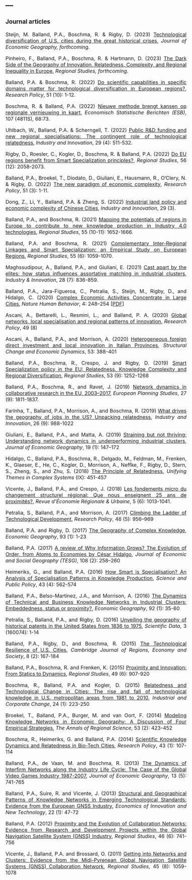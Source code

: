 ---
---  

<link rel="stylesheet" href="styles.css" type="text/css">

<style>
body {
text-align: justify; font-size:12pt}
</style>

### Journal articles    

Steijn, M. Balland, P.A., Boschma, R. & Rigby, D. (2023) [Technological diversification of U.S. cities during the great historical crises](https://academic.oup.com/joeg/advance-article/doi/10.1093/jeg/lbad013/7209042), *Journal of Economic Geography, forthcoming*.  

Pinheiro, F., Balland, P.A., Boschma, R. & Hartmann, D. (2023) [The Dark Side of the Geography of Innovation. Relatedness, Complexity, and Regional Inequality in Europe](https://www.tandfonline.com/doi/full/10.1080/00343404.2022.2106362), *Regional Studies, forthcoming*.  

Balland, P.A. & Boschma, R. (2022) [Do scientific capabilities in specific domains matter for technological diversification in European regions?](https://www.sciencedirect.com/science/article/pii/S0048733322001172), *Research Policy*, 51 (10): 1-12.     

Boschma, R. & Balland, P.A. (2022) [Nieuwe methode brengt kansen op regionale vernieuwing in kaart](https://esb.nu/esb/20071100/nieuwe-methode-brengt-kansen-op-regionale-vernieuwing-in-kaart), *Economisch Statistische Berichten (ESB)*, 107 (4811S), 68:73.    

Uhlbach, W., Balland, P.A. & Scherngell, T. (2022) [Public R&D funding and new regional specialisations: The contingent role of technological relatedness](https://www.tandfonline.com/doi/full/10.1080/13662716.2022.2043147), *Industry and Innovation*, 29 (4): 511-532.        

Rigby, D., Roesler, C., Kogler, D., Boschma, R. & Balland, P.A. (2022) [Do EU regions benefit from Smart Specialization principles?](https://doi.org/10.1080/00343404.2022.2032628), *Regional Studies*,  56 (12): 2058-2073.     

Balland, P.A., Broekel, T., Diodato, D., Giuliani, E., Hausmann, R., O'Clery, N. & Rigby, D. (2022) [The new paradigm of economic complexity](https://www.sciencedirect.com/science/article/pii/S0048733321002420), *Research Policy*, 51 (3): 1-11.   

Dong, Z., Li, Y., Balland, P.A. & Zheng, S. (2022) [Industrial land policy and economic complexity of Chinese Cities](https://www.tandfonline.com/doi/full/10.1080/13662716.2021.1990022), *Industry and Innovation*, 29 (3).  

Balland, P.A., and Boschma, R. (2021) [Mapping the potentials of regions in Europe to contribute to new knowledge production in Industry 4.0 technologies](https://www.tandfonline.com/doi/full/10.1080/00343404.2021.1900557), *Regional Studies*, 55 (10-11): 1652-1666.    

Balland, P.A. and Boschma, R. (2021) [Complementary Inter-Regional Linkages and Smart Specialization: an Empirical Study on European Regions](https://www.tandfonline.com/doi/full/10.1080/00343404.2020.1861240), *Regional Studies*, 55 (6): 1059-1070.   

Maghssudipour, A., Balland, P.A., and Giuliani, E. (2021) [Cast apart by the elites: how status influences assortative matching in industrial clusters](https://www.tandfonline.com/doi/abs/10.1080/13662716.2020.1860738), *Industry & Innovation*, 28 (7): 836-859.   

Balland, P.A., Jara-Figueroa, C., Petralia, S., Steijn, M., Rigby, D., and Hidalgo, C. (2020) [Complex Economic Activities Concentrate in Large Cities](https://www.nature.com/articles/s41562-019-0803-3), *Nature Human Behavior*, 4: 248–254 [[PDF](https://paballand.github.io/writing/PDF/2020-NHB.pdf)]     

Ascani, A., Bettarelli, L., Resmini, L., and Balland, P. A. (2020) [Global networks, local specialisation and regional patterns of innovation](https://doi.org/10.1016/j.respol.2020.104031), *Research Policy*, 49 (8)    

Ascani, A., Balland, P.A., and Morrison, A. (2020) [Heterogeneous foreign direct investment and local innovation in Italian Provinces](https://doi.org/10.1016/j.strueco.2019.06.004), *Structural Change and Economic Dynamics*, 53: 388-401  

Balland, P.A., Boschma, R., Crespo, J. and Rigby, D. (2019) [Smart Specialization policy in the EU: Relatedness, Knowledge Complexity and Regional Diversification](https://doi.org/10.1080/00343404.2018.1437900), *Regional Studies*, 53 (9): 1252-1268 

Balland, P.A., Boschma, R., and Ravet, J. (2019) [Network dynamics in collaborative research in the EU, 2003–2017](https://doi.org/10.1080/09654313.2019.1641187), *European Planning Studies*, 27 (9): 1811-1837.  

Farinha, T., Balland, P.A., Morrison, A., and Boschma, R. (2019) [What drives the geography of jobs in the US? Unpacking relatedness](https://doi.org/10.1080/13662716.2019.1591940), *Industry and Innovation*, 26 (9): 988-1022  

Giuliani, E., Balland, P.A., and Matta, A. (2019) [Straining but not thriving: Understanding network dynamics in underperforming industrial clusters](https://doi.org/10.1093/jeg/lbx046), *Journal of Economic Geography*, 19 (1): 147–172 

Hidalgo, C., Balland, P.A., Boschma, R., Delgado, M., Feldman, M., Frenken, K., Glaeser, E., He, C., Kogler, D., Morrison, A.,  Neffke, F., Rigby, D., Stern, S., Zheng, S., and Zhu, S. (2018)  [The Principle of Relatedness](https://link.springer.com/chapter/10.1007/978-3-319-96661-8_46), *Unifying Themes in Complex Systems* (IX): 451-457  

Vicente, J., Balland, P.A., and Crespo, J. (2018) [Les fondements micro du changement structurel régional: Que nous enseignent 25 ans de proximités?](https://www.cairn.info/revue-d-economie-regionale-et-urbaine-2018-5-page-1013.html), *Revue d'Économie Régionale & Urbaine*, 5 (6): 1013-1041. 

Petralia, S., Balland, P.A., and Morrison, A. (2017) [Climbing the Ladder of Technological Development](https://doi.org/10.1016/j.respol.2017.03.012), *Research Policy*, 46 (5): 956–969 

Balland, P.A. and Rigby, D. (2017) [The Geography of Complex Knowledge](https://doi.org/10.1080/00130095.2016.1205947), *Economic Geography*, 93 (1): 1-23 

Balland, P.A. (2017) [A review of Why Information Grows? The Evolution of Order, from Atoms to Economies by César Hidalgo](https://onlinelibrary.wiley.com/doi/full/10.1111/tesg.12240), *Journal of Economic and Social Geography (TESG)*, 108 (2): 258–260  

Heimeriks, G., and Balland, P.A. (2016) [How Smart is Specialisation? An Analysis of Specialisation Patterns in Knowledge Production](https://academic.oup.com/spp/article-abstract/43/4/562/2514638?redirectedFrom=fulltext), *Science and Public Policy*, 43 (4): 562-574 

Balland, P.A., Belso-Martinez, J.A., and Morrison, A. (2016) [The Dynamics of Technical and Business Knowledge Networks in Industrial Clusters: Embeddedness, status or proximity?](https://www.tandfonline.com/doi/full/10.1080/00130095.2015.1094370), *Economic Geography*, 92 (1): 35-60 

Petralia, S., Balland, P.A., and Rigby, D. (2016) [Unveiling the geography of historical patents in the United States from 1836 to 1975](https://www.nature.com/articles/sdata201674), *Scientific Data*, 3 (160074): 1-14 

Balland, P.A., Rigby, D., and Boschma, R. (2015) [The Technological Resilience of U.S. Cities](https://academic.oup.com/cjres/article-abstract/8/2/167/333541), *Cambridge Journal of Regions, Economy and Society*, 8 (2): 167-184  

Balland, P.A., Boschma, R. and Frenken, K. (2015) [Proximity and Innovation: From Statics to Dynamics](https://www.tandfonline.com/doi/full/10.1080/00343404.2014.883598), *Regional Studies*, 49 (6): 907-920 

Boschma, R., Balland, P.A. and Kogler, D. (2015) [Relatedness and Technological Change in Cities: The rise and fall of technological knowledge in U.S. metropolitan areas from 1981 to 2010](https://academic.oup.com/icc/article-abstract/24/1/223/831624?redirectedFrom=fulltext), *Industrial and Corporate Change*, 24 (1): 223-250 

Broekel, T., Balland, P.A., Burger, M. and van Oort, F. (2014) [Modeling Knowledge Networks in Economic Geography: A Discussion of Four Empirical Strategies](https://link.springer.com/article/10.1007/s00168-014-0616-2), *The Annals of Regional Science*, 53 (2): 423-452  

Boschma, R., Heimeriks, G. and Balland, P.A. (2014) [Scientific Knowledge Dynamics and Relatedness in Bio-Tech Cities](https://www.sciencedirect.com/science/article/abs/pii/S004873331300125X), *Research Policy*, 43 (1): 107-114 

Balland, P.A., de Vaan, M. and Boschma, R. (2013) [The Dynamics of Interfirm Networks along the Industry Life Cycle: The Case of the Global Video Games Industry 1987-2007](https://www.jstor.org/stable/26158687?seq=1), *Journal of Economic Geography*, 13 (5): 741-765  

Balland, P.A., Suire, R. and Vicente, J. (2013) [Structural and Geographical Patterns of Knowledge Networks in Emerging Technological Standards: Evidence from the European GNSS Industry](https://www.tandfonline.com/doi/full/10.1080/10438599.2012.699773?scroll=top&needAccess=true), *Economics of Innovation and New Technology*, 22 (1): 47-72 

Balland, P.A. (2012) [Proximity and the Evolution of Collaboration Networks: Evidence from Research and Development Projects within the Global Navigation Satellite System (GNSS) Industry](https://www.tandfonline.com/doi/abs/10.1080/00343404.2010.529121), *Regional Studies*, 46 (6): 741-756 

Vicente, J., Balland, P.A. and Brossard, O. (2011) [Getting into Networks and Clusters: Evidence from the Midi-Pyrenean Global Navigation Satellite Systems (GNSS) Collaboration Network](https://www.tandfonline.com/doi/abs/10.1080/00343401003713340), *Regional Studies*, 45 (8): 1059-1078 